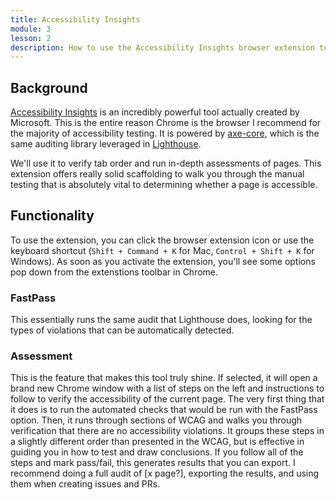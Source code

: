 ```yaml
---
title: Accessibility Insights
module: 3
lesson: 2
description: How to use the Accessibility Insights browser extension to perform a manual audit
---
```


## Background

[Accessibility Insights](https://accessibilityinsights.io/en/) is an incredibly powerful tool actually created by Microsoft. This is the entire reason Chrome is the browser I recommend for the majority of accessibility testing. It is powered by [axe-core](https://github.com/dequelabs/axe-core), which is the same auditing library leveraged in [Lighthouse](https://developers.google.com/web/tools/lighthouse).

We'll use it to verify tab order and run in-depth assessments of pages. This extension offers really solid scaffolding to walk you through the manual testing that is absolutely vital to determining whether a page is accessible.

## Functionality

To use the extension, you can click the browser extension icon or use the keyboard shortcut (`Shift + Command + K` for Mac, `Control + Shift + K` for Windows).
As soon as you activate the extension, you'll see some options pop down from the extenstions toolbar in Chrome.

### FastPass

This essentially runs the same audit that Lighthouse does, looking for the types of violations that can be automatically detected.

### Assessment

This is the feature that makes this tool truly shine. If selected, it will open a brand new Chrome window with a list of steps on the left and instructions to follow to verify the accessibility of the current page.
The very first thing that it does is to run the automated checks that would be run with the FastPass option.
Then, it runs through sections of WCAG and walks you through verification that there are no accessibility violations. It groups these steps in a slightly different order than presented in the WCAG, but is effective in guiding you in how to test and draw conclusions.
If you follow all of the steps and mark pass/fail, this generates results that you can export. I recommend doing a full audit of [x page?], exporting the results, and using them when creating issues and PRs.
